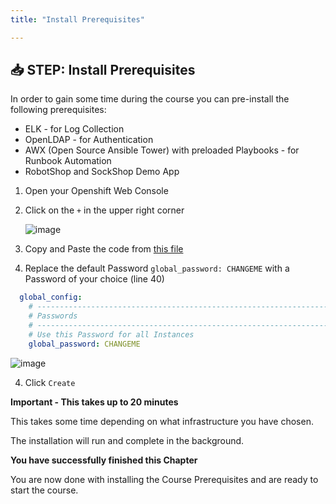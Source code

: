 ```yaml
---
title: "Install Prerequisites"

---
```



## 📥 STEP: Install Prerequisites


In order to gain some time during the course you can pre-install the following prerequisites:
* ELK - for Log Collection
* OpenLDAP - for Authentication
* AWX (Open Source Ansible Tower) with preloaded Playbooks - for Runbook Automation
* RobotShop and SockShop Demo App




1. Open your Openshift Web Console
1. Click on the `+` in the upper right corner

	![image](./../images/prereqs/01_prereqs.png)

1. Copy and Paste the code from [this file](https://raw.githubusercontent.com/niklaushirt/ibm-aiops-training/main/static/assets/prerequisites-step1.yaml) 

3. Replace the default Password `global_password: CHANGEME` with a Password of your choice (line 40)

  ```yaml
    global_config:
      # ---------------------------------------------------------------------------------------------------
      # Passwords
      # ---------------------------------------------------------------------------------------------------
      # Use this Password for all Instances
      global_password: CHANGEME
  ```




  ![image](./../images/prereqs/02_prereqs.png)

4. Click `Create`


<InlineNotification kind="error">

**Important - This takes up to 20 minutes**

This takes some time depending on what infrastructure you have chosen.

The installation will run and complete in the background. 

</InlineNotification>


<InlineNotification kind="success">

**You have successfully finished this Chapter**

You are now done with installing the Course Prerequisites and are ready to start the course.

</InlineNotification>